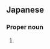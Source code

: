 ==Japanese==
{{ja-kanjitab|枝|実|子}}

===Proper noun===
{{ja-pos|proper|えみこ}}
# {{given name|female|lang=ja|sort=えみこ}}